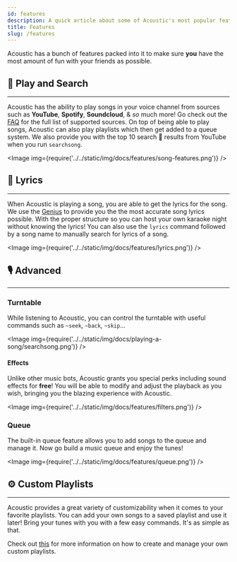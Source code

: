 ```yaml
---
id: features
description: A quick article about some of Acoustic's most popular features!
title: Features
slug: /features
---
```


Acoustic has a bunch of features packed into it to make sure **you** have the most amount of fun with your friends as possible.

## 🔎 Play and Search

---


Acoustic has the ability to play songs in your voice channel from sources such as **YouTube**, **Spotify**, **Soundcloud**, & _so_ much more! Go check out the [FAQ](/faq#what-music-sites-does-acoustic-currently-support) for the full list of supported sources. On top of being able to play songs, Acoustic can also play playlists which then get added to a queue system. We also provide you with the top 10 search 🔎 results from YouTube when you run `searchsong`.

<Image img={require('../../static/img/docs/features/song-features.png')} />

## 📃 Lyrics

---

When Acoustic is playing a song, you are able to get the lyrics for the song. We use the [Genius](https://genius.com) to provide you the the most accurate song lyrics possible. With the proper structure so you can host your own karaoke night without knowing the lyrics! You can also use the `lyrics` command followed by a song name to manually search for lyrics of a song.

<Image img={require('../../static/img/docs/features/lyrics.png')} />

## 🎙️ Advanced

---

### Turntable

While listening to Acoustic, you can control the turntable with useful commands such as `~seek`, `~back`, `~skip`...

<Image img={require('../../static/img/docs/playing-a-song/searchsong.png')} />

#### Effects

Unlike other music bots, Acoustic grants you special perks including sound effects for **free**! You will be able to modify and adjust the playback as you wish, bringing you the blazing experience with Acoustic.

<Image img={require('../../static/img/docs/features/filters.png')} />

### Queue

The built-in queue feature allows you to add songs to the queue and manage it. Now go build a music queue and enjoy the tunes!

<Image img={require('../../static/img/docs/features/queue.png')} />

## ⚙️ Custom Playlists

---

Acoustic provides a great variety of customizability when it comes to your favorite playlists. You can add your own songs to a saved playlist and use it later! Bring your tunes with you with a few easy commands. It's as simple as that.

Check out [this](/playlists) for more information on how to create and manage your own custom playlists.
